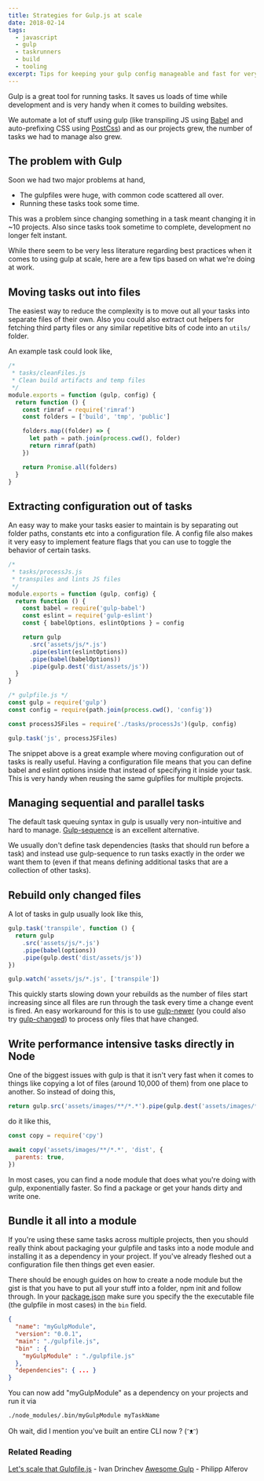 ```yaml
---
title: Strategies for Gulp.js at scale
date: 2018-02-14
tags:
  - javascript
  - gulp
  - taskrunners
  - build
  - tooling
excerpt: Tips for keeping your gulp config manageable and fast for very large websites. Based on what we do for the docs and help pages at Zoho.
---
```


Gulp is a great tool for running tasks. It saves us loads of time while development and is very handy when it comes to building websites.

We automate a lot of stuff using gulp (like transpiling JS using [Babel](https://babeljs.io/) and auto-prefixing CSS using [PostCss](http://postcss.org/)) and as our projects grew, the number of tasks we had to manage also grew.

## The problem with Gulp

Soon we had two major problems at hand,

- The gulpfiles were huge, with common code scattered all over.
- Running these tasks took some time.

This was a problem since changing something in a task meant changing it in ~10 projects. Also since tasks took sometime to complete, development no longer felt instant.

While there seem to be very less literature regarding best practices when it comes to using gulp at scale, here are a few tips based on what we're doing at work.

## Moving tasks out into files

The easiest way to reduce the complexity is to move out all your tasks into separate files of their own. Also you could also extract out helpers for fetching third party files or any similar repetitive bits of code into an `utils/` folder.

An example task could look like,

```javascript
/*
 * tasks/cleanFiles.js
 * Clean build artifacts and temp files
 */
module.exports = function (gulp, config) {
  return function () {
    const rimraf = require('rimraf')
    const folders = ['build', 'tmp', 'public']

    folders.map((folder) => {
      let path = path.join(process.cwd(), folder)
      return rimraf(path)
    })

    return Promise.all(folders)
  }
}
```

## Extracting configuration out of tasks

An easy way to make your tasks easier to maintain is by separating out folder paths, constants etc into a configuration file. A config file also makes it very easy to implement feature flags that you can use to toggle the behavior of certain tasks.

```javascript
/*
 * tasks/processJs.js
 * transpiles and lints JS files
 */
module.exports = function (gulp, config) {
  return function () {
    const babel = require('gulp-babel')
    const eslint = require('gulp-eslint')
    const { babelOptions, eslintOptions } = config

    return gulp
      .src('assets/js/*.js')
      .pipe(eslint(eslintOptions))
      .pipe(babel(babelOptions))
      .pipe(gulp.dest('dist/assets/js'))
  }
}

/* gulpfile.js */
const gulp = require('gulp')
const config = require(path.join(process.cwd(), 'config'))

const processJSFiles = require('./tasks/processJs')(gulp, config)

gulp.task('js', processJSFiles)
```

The snippet above is a great example where moving configuration out of tasks is really useful. Having a configuration file means that you can define babel and eslint options inside that instead of specifying it inside your task. This is very handy when reusing the same gulpfiles for multiple projects.

## Managing sequential and parallel tasks

The default task queuing syntax in gulp is usually very non-intuitive and hard to manage. [Gulp-sequence](https://www.npmjs.com/package/gulp-sequence) is an excellent alternative.

We usually don't define task dependencies (tasks that should run before a task) and instead use gulp-sequence to run tasks exactly in the order we want them to (even if that means defining additional tasks that are a collection of other tasks).

## Rebuild only changed files

A lot of tasks in gulp usually look like this,

```javascript
gulp.task('transpile', function () {
  return gulp
    .src('assets/js/*.js')
    .pipe(babel(options))
    .pipe(gulp.dest('dist/assets/js'))
})

gulp.watch('assets/js/*.js', ['transpile'])
```

This quickly starts slowing down your rebuilds as the number of files start increasing since all files are run through the task every time a change event is fired. An easy workaround for this is to use [gulp-newer](https://www.npmjs.com/package/gulp-newer) (you could also try [gulp-changed](https://github.com/sindresorhus/gulp-changed)) to process only files that have changed.

## Write performance intensive tasks directly in Node

One of the biggest issues with gulp is that it isn't very fast when it comes to things like copying a lot of files (around 10,000 of them) from one place to another. So instead of doing this,

```javascript
return gulp.src('assets/images/**/*.*').pipe(gulp.dest('assets/images/**/*.*'))
```

do it like this,

```javascript
const copy = require('cpy')

await copy('assets/images/**/*.*', 'dist', {
  parents: true,
})
```

In most cases, you can find a node module that does what you're doing with gulp, exponentially faster. So find a package or get your hands dirty and write one.

## Bundle it all into a module

If you're using these same tasks across multiple projects, then you should really think about packaging your gulpfile and tasks into a node module and installing it as a dependency in your project. If you've already fleshed out a configuration file then things get even easier.

There should be enough guides on how to create a node module but the gist is that you have to put all your stuff into a folder, npm init and follow through. In your [package.json](https://docs.npmjs.com/files/package.json#bin) make sure you specify the the executable file (the gulpfile in most cases) in the `bin` field.

```json
{
  "name": "myGulpModule",
  "version": "0.0.1",
  "main": "./gulpfile.js",
  "bin" : {
    "myGulpModule" : "./gulpfile.js"
  },
  "dependencies": { ... }
}
```

You can now add "myGulpModule" as a dependency on your projects and run it via

```bash
./node_modules/.bin/myGulpModule myTaskName
```

Oh wait, did I mention you've built an entire CLI now ? (ᵔᴥᵔ)

### Related Reading

[Let's scale that Gulpfile.js](http://www.drinchev.com/blog/let-s-scale-that-gulpfile-js/) - Ivan Drinchev
[Awesome Gulp](https://github.com/alferov/awesome-gulp) - Philipp Alferov
